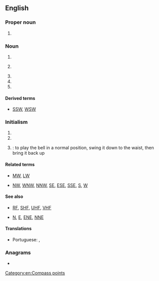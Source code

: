 {{also|sw|Sw|Sw.|św.|šw}}
==English==

===Proper noun===
{{en-proper noun}}

# {{initialism of|en|Star Wars}}

===Noun===
{{en-noun|~}}

# {{init of|en|search warrant}}
# {{lb|en|electronics}} {{init of|en|short wave}}
# {{abbr of|en|software}}
# {{init of|en|sex work}}
# {{init of|en|street workout}}

====Derived terms====
* {{sense|southwest}} [[SSW]], [[WSW]]

===Initialism===
{{rfc-header|en|Initialism}}
{{head|en|initialism}}

# {{init of|en|southwest}}
# {{init of|en|southwestern}}
# {{lb|en|handbells}} {{abbreviation of|en|swing|nodot=yes}}: to play the bell in a normal position, swing it down to the waist, then bring it back up

====Related terms====
* {{sense|short wave}} [[MW]], [[LW]]
* {{sense|southwest}} [[NW]], [[WNW]], [[NNW]], [[SE]], [[ESE]], [[SSE]], [[S]], [[W]]

====See also====
* {{sense|electronics}} [[RF]], [[SHF]], [[UHF]], [[VHF]]
* {{sense|direction}} [[N]], [[E]], [[ENE]], [[NNE]]

====Translations====
{{trans-top|compass point}}
* Portuguese: {{t+|pt|SO}}, {{t|pt|SW}}
{{trans-mid}}
{{trans-bottom}}

===Anagrams===
* {{anagrams|en|a=sw|W's|WS|Ws|w's|ws}}

[[Category:en:Compass points]]